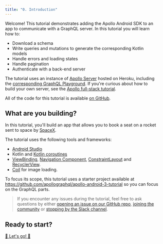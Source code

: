 ```yaml
---
title: "0. Introduction"
---
```


Welcome! This tutorial demonstrates adding the Apollo Android SDK to an app to communicate with a GraphQL server. In this tutorial you will learn how to:

* Download a schema
* Write queries and mutations to generate the corresponding Kotlin models
* Handle errors and loading states
* Handle pagination
* Authenticate with a back-end server

The tutorial uses an instance of [Apollo Server](https://www.apollographql.com/docs/apollo-server/) hosted on Heroku, including
the [corresponding GraphQL Playground](https://apollo-fullstack-tutorial.herokuapp.com/). If you're curious about how to build your own
server, see the [Apollo full-stack tutorial](https://www.apollographql.com/docs/tutorial/introduction/).

All of the code for this tutorial is available [on GitHub](https://github.com/apollographql/apollo-android-3-tutorial).

## What are you building?

In this tutorial, you'll build an app that allows you to book a seat on a rocket sent to space by [SpaceX](https://www.spacex.com/).

The tutorial uses the following tools and frameworks:

* [Android Studio](https://developer.android.com/studio)
* Kotlin and [Kotlin coroutines](https://kotlinlang.org/docs/reference/coroutines-overview.html)
* [ViewBinding](https://developer.android.com/topic/libraries/view-binding), [Navigation Component](https://developer.android.com/guide/navigation/navigation-getting-started), [ConstraintLayout](https://developer.android.com/training/constraint-layout) and [RecyclerView](https://developer.android.com/guide/topics/ui/layout/recyclerview).
* [Coil](https://github.com/coil-kt/coil) for image loading.

To focus its scope, this tutorial uses a starter project available at https://github.com/apollographql/apollo-android-3-tutorial so you can
focus on the GraphQL parts.

> If you encounter any issues during the tutorial, feel free to ask questions by either [opening an issue on our GitHub repo](https://github.com/apollographql/apollo-android/issues), [joining the community](http://community.apollographql.com/new-topic?category=Help&tags=mobile,client) or [stopping by the Slack channel]( https://app.slack.com/client/T09229ZC6/C01A6KM1SBZ).

## Ready to start?

[🚀 Let's go! 🚀](./01-configure-project)
